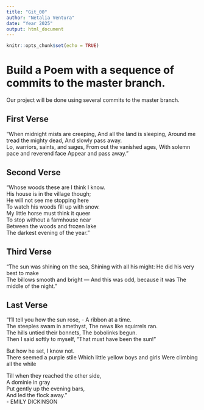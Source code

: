 ```yaml
---
title: "Git_00"
author: "Netalia Ventura"
date: "Year 2025"
output: html_document
---
```


```r
knitr::opts_chunk$set(echo = TRUE)
```
# Build a Poem with a sequence of commits to the master branch.
Our project will be done using several commits to the master branch.
<!-- Do not modify or change any text in "!--" bracketed areas such as this --- these are instructions to
you, if you change any of this the git program will notice it and compromise your git merging strategy !-->

## First Verse 
<!--Put the first five lines of a poem by Lewis Carrol in this section!-->

"When midnight mists are creeping,
And all the land is sleeping,
Around me tread the mighty dead,
And slowly pass away.  
Lo, warriors, saints, and sages,
From out the vanished ages,
With solemn pace and reverend face
Appear and pass away."  

## Second Verse
<!--Put the first five lines of a poem by Robert Frost here!-->

"Whose woods these are I think I know.   
His house is in the village though;   
He will not see me stopping here   
To watch his woods fill up with snow.     
My little horse must think it queer   
To stop without a farmhouse near   
Between the woods and frozen lake   
The darkest evening of the year."  

## Third Verse
<!--Put the first two verses of The Walrus and the Carpenter here!-->

"The sun was shining on the sea,
      Shining with all his might:
He did his very best to make  
      The billows smooth and bright —
And this was odd, because it was
      The middle of the night."

## Last Verse
<!--Put a short poem of your choice 8-20 lines,here!-->

"I'll tell you how the sun rose, -
A ribbon at a time.  
The steeples swam in amethyst,
The news like squirrels ran.  
The hills untied their bonnets,
The bobolinks begun.  
Then I said softly to myself,
“That must have been the sun!”  

But how he set, I know not.  
There seemed a purple stile
Which little yellow boys and girls
Were climbing all the while  

Till when they reached the other side,  
A dominie in gray  
Put gently up the evening bars,  
And led the flock away."  
- EMILY DICKINSON
